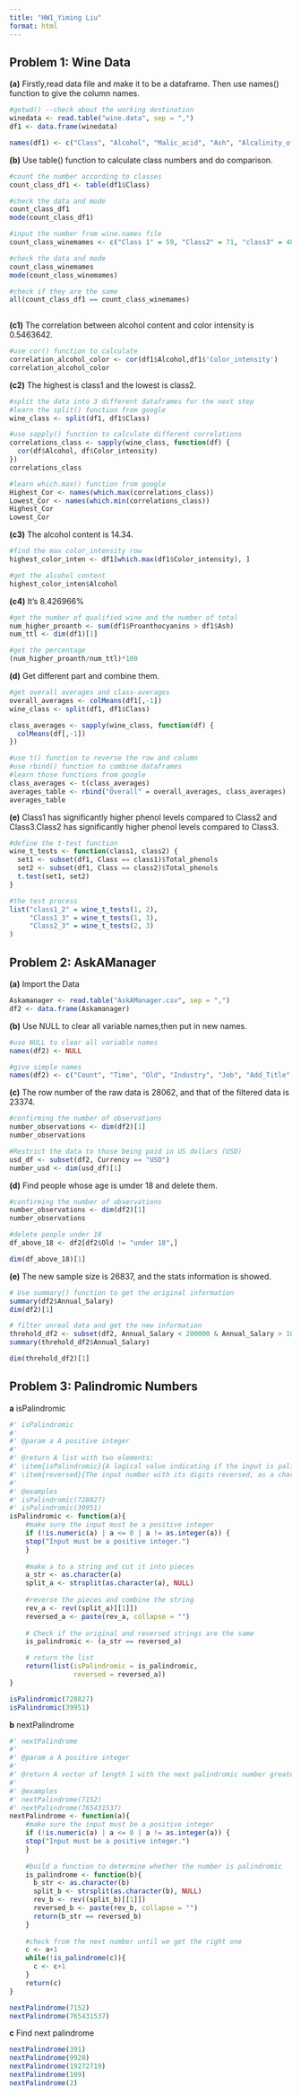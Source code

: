 ```yaml
---
title: "HW1_Yiming Liu"
format: html
---
```


## Problem 1: Wine Data

**(a)** Firstly,read data file and make it to be a dataframe. Then use names() function to give the column names.

```r
#getwd() --check about the working destination
winedata <- read.table("wine.data", sep = ",")
df1 <- data.frame(winedata)

names(df1) <- c("Class", "Alcohol", "Malic_acid", "Ash", "Alcalinity_of_ash", "Magnesium", "Total_phenols", "Flavanoids", "Nonflavanoid_phenols", "Proanthocyanins", "Color_intensity", "Hue", "Diluted_wines", "Proline")
```

**(b)** Use table() function to calculate class numbers and do comparison.

```r
#count the number according to classes
count_class_df1 <- table(df1$Class)

#check the data and mode
count_class_df1
mode(count_class_df1)

#input the number from wine.names file
count_class_winemames <- c("Class 1" = 59, "Class2" = 71, "class3" = 48)

#check the data and mode
count_class_winemames
mode(count_class_winemames)

#check if they are the same
all(count_class_df1 == count_class_winemames)
                                    
```

**(c1)** The correlation between alcohol content and color intensity is 0.5463642.

```r
#use cor() function to calculate 
correlation_alcohol_color <- cor(df1$Alcohol,df1$'Color_intensity') 
correlation_alcohol_color
```

**(c2)** The highest is class1 and the lowest is class2.

```r
#split the data into 3 different dataframes for the next step
#learn the split() function from google
wine_class <- split(df1, df1$Class)

#use sapply() function to calculate different correlations
correlations_class <- sapply(wine_class, function(df) {
  cor(df$Alcohol, df$Color_intensity)
})
correlations_class

#learn which.max() function from google
Highest_Cor <- names(which.max(correlations_class))
Lowest_Cor <- names(which.min(correlations_class))
Highest_Cor
Lowest_Cor
```

**(c3)** The alcohol content is 14.34.

```r
#find the max color_intensity row
highest_color_inten <- df1[which.max(df1$Color_intensity), ]

#get the alcohol content
highest_color_inten$Alcohol
```

**(c4)** It's 8.426966%

```r
#get the number of qualified wine and the number of total
num_higher_proanth <- sum(df1$Proanthocyanins > df1$Ash)
num_ttl <- dim(df1)[1]

#get the percentage
(num_higher_proanth/num_ttl)*100
```

**(d)** Get different part and combine them.

```r
#get overall averages and class-averages
overall_averages <- colMeans(df1[,-1])
wine_class <- split(df1, df1$Class)

class_averages <- sapply(wine_class, function(df) {
  colMeans(df[,-1])
})

#use t() function to reverse the row and column
#use rbind() function to combine dataframes
#learn those functions from google
class_averages <- t(class_averages)
averages_table <- rbind("Overall" = overall_averages, class_averages)
averages_table
```

**(e)** Class1 has significantly higher phenol levels compared to Class2 and Class3.Class2 has significantly higher phenol levels compared to Class3.

```r
#define the t-test function
wine_t_tests <- function(class1, class2) {
  set1 <- subset(df1, Class == class1)$Total_phenols
  set2 <- subset(df1, Class == class2)$Total_phenols
  t.test(set1, set2)
}

#the test process
list("class1_2" = wine_t_tests(1, 2),
     "Class1_3" = wine_t_tests(1, 3),
     "Class2_3" = wine_t_tests(2, 3)
)
```

## Problem 2: AskAManager

**(a)** Import the Data

```r
Askamanager <- read.table("AskAManager.csv", sep = ",")
df2 <- data.frame(Askamanager)
```

**(b)** Use NULL to clear all variable names,then put in new names.

```r
#use NULL to clear all variable names
names(df2) <- NULL

#give simple names
names(df2) <- c("Count", "Time", "Old", "Industry", "Job", "Add_Title", "Annual_Salary", "Add_Monetary", "Currency", "Other Currency", "Add_income_context", "Country", "State", "City", "Years_overall", "Years_field", "Education_lev", "Gender", "Race")
```

**(c)** The row number of the raw data is 28062, and that of the filtered data is 23374.

```r
#confirming the number of observations
number_observations <- dim(df2)[1]
number_observations

#Restrict the data to those being paid in US dollars (USD)
usd_df <- subset(df2, Currency == "USD")
number_usd <- dim(usd_df)[1]
```

**(d)** Find people whose age is umder 18 and delete them.

```r
#confirming the number of observations
number_observations <- dim(df2)[1]
number_observations

#delete people under 18
df_above_18 <- df2[df2$Old != "under 18",]

dim(df_above_18)[1]
```

**(e)** The new sample size is 26837, and the stats information is showed.

```r
# Use summary() function to get the original information
summary(df2$Annual_Salary)
dim(df2)[1]

# filter unreal data and get the new information
threhold_df2 <- subset(df2, Annual_Salary < 200000 & Annual_Salary > 1000)
summary(threhold_df2$Annual_Salary)

dim(threhold_df2)[1]
```

## Problem 3: Palindromic Numbers

**a** isPalindromic

```r
#' isPalindromic
#'
#' @param a A positive integer
#'
#' @return A list with two elements:
#' \item{isPalindromic}{A logical value indicating if the input is palindromic.}
#' \item{reversed}{The input number with its digits reversed, as a character string.}
#'
#' @examples 
#' isPalindromic(728827)
#' isPalindromic(39951)
isPalindromic <- function(a){
    #make sure the input must be a positive integer
    if (!is.numeric(a) | a <= 0 | a != as.integer(a)) {
    stop("Input must be a positive integer.")
    }
  
    #make a to a string and cut it into pieces
    a_str <- as.character(a)
    split_a <- strsplit(as.character(a), NULL)
    
    #reverse the pieces and combine the string
    rev_a <- rev((split_a)[[1]])
    reversed_a <- paste(rev_a, collapse = "")
  
    # Check if the original and reversed strings are the same
    is_palindromic <- (a_str == reversed_a)

    # return the list
    return(list(isPalindromic = is_palindromic,
                reversed = reversed_a))
}

isPalindromic(728827)
isPalindromic(39951)
```

**b** nextPalindrome

```r
#' nextPalindrome
#'
#' @param a A positive integer
#'
#' @return A vector of length 1 with the next palindromic number greater than the input
#'
#' @examples
#' nextPalindrome(7152)
#' nextPalindrome(765431537)
nextPalindrome <- function(a){
    #make sure the input must be a positive integer
    if (!is.numeric(a) | a <= 0 | a != as.integer(a)) {
    stop("Input must be a positive integer.")
    }
  
    #build a function to determine whether the number is palindromic
    is_palindrome <- function(b){
      b_str <- as.character(b)
      split_b <- strsplit(as.character(b), NULL)
      rev_b <- rev((split_b)[[1]])
      reversed_b <- paste(rev_b, collapse = "")
      return(b_str == reversed_b)
    }
    
    #check from the next number until we get the right one
    c <- a+1
    while(!is_palindrome(c)){
      c <- c+1
    }
    return(c)
}

nextPalindrome(7152)
nextPalindrome(765431537)
```

**c** Find next palindrome

```r
nextPalindrome(391)
nextPalindrome(9928)
nextPalindrome(19272719)
nextPalindrome(109)
nextPalindrome(2)
```
